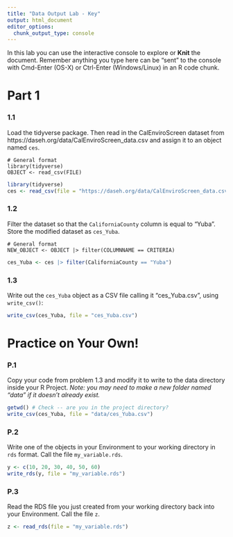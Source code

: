 ```yaml
---
title: "Data Output Lab - Key"
output: html_document
editor_options: 
  chunk_output_type: console
---
```


In this lab you can use the interactive console to explore or **Knit** the document. 
Remember anything you type here can be "sent" to the console with Cmd-Enter (OS-X) or Ctrl-Enter (Windows/Linux) in an R code chunk.


# Part 1

### 1.1
Load the tidyverse package. Then read in the CalEnviroScreen dataset from 
https://daseh.org/data/CalEnviroScreen_data.csv
and assign it to an object named `ces`. 

```
# General format
library(tidyverse)
OBJECT <- read_csv(FILE)
```

```r
library(tidyverse)
ces <- read_csv(file = "https://daseh.org/data/CalEnviroScreen_data.csv")
```

### 1.2

Filter the dataset so that the `CaliforniaCounty` column is equal to "Yuba". Store the modified dataset as `ces_Yuba`.

```
# General format
NEW_OBJECT <- OBJECT |> filter(COLUMNNAME == CRITERIA)
```

```r
ces_Yuba <- ces |> filter(CaliforniaCounty == "Yuba")
```

### 1.3

Write out the `ces_Yuba` object as a CSV file calling it "ces_Yuba.csv", using `write_csv()`:

```r
write_csv(ces_Yuba, file = "ces_Yuba.csv")
```


# Practice on Your Own!

### P.1

Copy your code from problem 1.3 and modify it to write to the data directory inside your R Project. *Note: you may need to make a new folder named "data" if it doesn't already exist.*

```r
getwd() # Check -- are you in the project directory?
write_csv(ces_Yuba, file = "data/ces_Yuba.csv")
```

### P.2

Write one of the objects in your Environment to your working directory in `rds` format. Call the file `my_variable.rds`.

```r
y <- c(10, 20, 30, 40, 50, 60)
write_rds(y, file = "my_variable.rds")
```

### P.3

Read the RDS file you just created from your working directory back into your Environment. Call the file `z`.

```r
z <- read_rds(file = "my_variable.rds")
```
